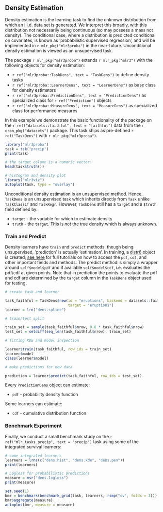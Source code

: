 ## Density Estimation {#density}

Density estimation is the learning task to find the unknown distribution from which an i.i.d. data set is generated. We interpret this broadly, with this distribution not necessarily being continuous (so may possess a mass not density). The conditional case, where a distribution is predicted conditional on covariates, is known as ‘probabilistic supervised regression’, and will be implemented in `r mlr_pkg("mlr3proba")` in the near-future. Unconditional density estimation is viewed as an unsupervised task.

The package `r mlr_pkg("mlr3proba")` extends `r mlr_pkg("mlr3")` with the following objects for density estimation:

* `r ref("mlr3proba::TaskDens", text = "TaskDens")` to define density tasks
* `r ref("mlr3proba::LearnerDens", text = "LearnerDens")` as base class for density estimators
* `r ref("mlr3proba::PredictionDens", text = "PredictionDens")` as specialized class for `r ref("Prediction")` objects
* `r ref("mlr3proba::MeasureDens", text = "MeasureDens")` as specialized class for performance measures

In this example we demonstrate the basic functionality of the package on the `r ref("datasets::faithful", text = "faithful")` data from the `r cran_pkg("datasets")` package.
This task ships as pre-defined `r ref("TaskDens")` with `r mlr_pkg("mlr3proba")`.

```r
library("mlr3proba")
task = tsk("precip")
print(task)

# the target column is a numeric vector:
head(task$truth())

# histogram and density plot
library("mlr3viz")
autoplot(task, type = "overlay")
```

Unconditional density estimation is an unsupervised method. Hence, `TaskDens` is an unsupervised task which inherits directly from `Task` unlike `TaskClassif` and `TaskRegr`. However, `TaskDens` still has a `target` and a `$truth` field defined by:
  
  * `target` - the variable for which to estimate density
  * `truth` -  the `target`. This is *not* the true density which is always unknown. 
  
### Train and Predict

Density learners have `train` and `predict` methods, though being unsupervised, 'prediction' is actually 'estimation'. In training, a [distr6](https://cran.r-project.org/package=distr6) object is created,
[see here](https://alan-turing-institute.github.io/distr6/) for full tutorials on how to access the `pdf`, `cdf`, and other important fields and methods. The predict method is simply a wrapper around `self$model$pdf` and if available `self$model$cdf`, i.e. evaluates the pdf/cdf at given points. Note
that in prediction the points to evaluate the pdf and cdf are determined by the `target` column in the `TaskDens` object used for testing.

```r
# create task and learner

task_faithful = TaskDens$new(id = "eruptions", backend = datasets::faithful,
                             target = "eruptions")
learner = lrn("dens.spline")

# train/test split 

train_set = sample(task_faithful$nrow, 0.8 * task_faithful$nrow)
test_set = setdiff(seq_len(task_faithful$nrow), train_set)

# fitting KDE and model inspection

learner$train(task_faithful, row_ids = train_set)
learner$model
class(learner$model)

# make predictions for new data

prediction = learner$predict(task_faithful, row_ids = test_set)
```

Every `PredictionDens` object can estimate:
  
  * `pdf` - probability density function

Some learners can estimate: 
  
  * `cdf` - cumulative distribution function  

### Benchmark Experiment

Finally, we conduct a small benchmark study on the `r ref("mlr_tasks_precip", text = "precip")` task using some of the integrated survival learners:

```r
# some integrated learners
learners = lrns(c("dens.hist", "dens.kde", "dens.pen"))
print(learners)

# Logloss for probabilistic predictions
measure = msr("dens.logloss")
print(measure)

set.seed(1)
bmr = benchmark(benchmark_grid(task, learners, rsmp("cv", folds = 3)))
bmr$aggregate(measure)
autoplot(bmr, measure = measure)
```
